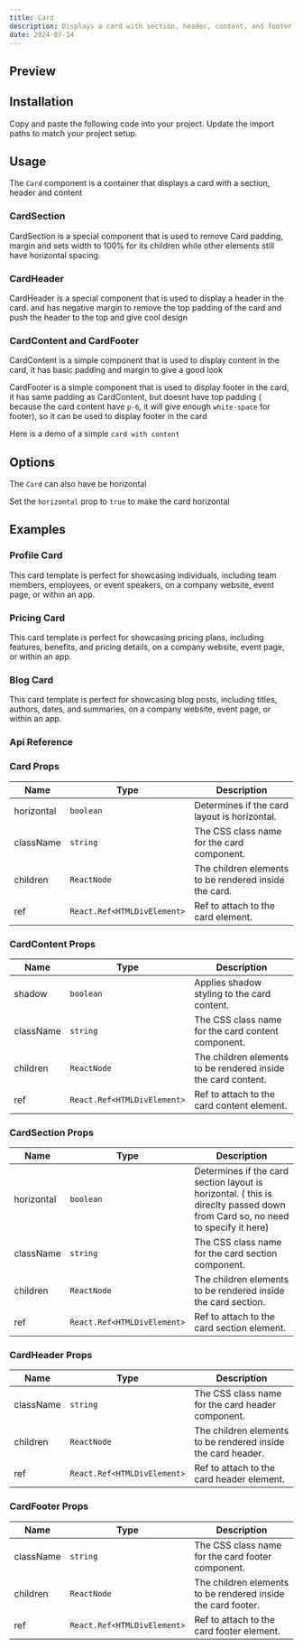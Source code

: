 ```yaml
---
title: Card
description: Displays a card with section, header, content, and footer.
date: 2024-07-14
---
```


## Preview

<ComponentPreview name="/ui/card-demos/card" />

## Installation

<Steps>
  <Step>Copy and paste the following code into your project.</Step>
  <ComponentSource name="ui/card" />
  <Step>Update the import paths to match your project setup.</Step>
</Steps>

## Usage

The `Card` component is a container that displays a card with a section, header and content

### CardSection

CardSection is a special component that is used to remove Card padding, margin and sets width to 100% for its children while other elements still have horizontal spacing.

<ComponentPreview name="/ui/card-demos/card-section" />

### CardHeader

CardHeader is a special component that is used to display a header in the card. and has negative margin to remove the top padding of the card and push the header to the top and give cool design

<ComponentPreview name="/ui/card-demos/card-header" />

### CardContent and CardFooter

CardContent is a simple component that is used to display content in the card, it has basic padding and margin to give a good look

CardFooter is a simple component that is used to display footer in the card, it has same padding as CardContent, but doesnt have top padding ( because the card content have `p-6`, it will give enough `white-space` for footer), so it can be used to display footer in the card

Here is a demo of a simple `card with content`

<ComponentPreview name="/ui/card-demos/card-content" />

## Options

The `Card` can also have be horizontal

Set the `horizontal` prop to `true` to make the card horizontal

<ComponentPreview name="/ui/card-demos/card-horizontal" />

## Examples

### Profile Card

This card template is perfect for showcasing individuals, including team members, employees, or event speakers, on a company website, event page, or within an app.

<ComponentPreview name="/ui/card-demos/card-examples/profile-card" />

### Pricing Card

This card template is perfect for showcasing pricing plans, including features, benefits, and pricing details, on a company website, event page, or within an app.

<ComponentPreview name="/ui/card-demos/card-examples/pricing-card" />

### Blog Card

This card template is perfect for showcasing blog posts, including titles, authors, dates, and summaries, on a company website, event page, or within an app.

<ComponentPreview name="/ui/card-demos/card-examples/blog-card" />

### Api Reference

### Card Props

| Name       | Type                        | Description                                           |
| ---------- | --------------------------- | ----------------------------------------------------- |
| horizontal | `boolean`                   | Determines if the card layout is horizontal.          |
| className  | `string`                    | The CSS class name for the card component.            |
| children   | `ReactNode`                 | The children elements to be rendered inside the card. |
| ref        | `React.Ref<HTMLDivElement>` | Ref to attach to the card element.                    |

### CardContent Props

| Name      | Type                        | Description                                                   |
| --------- | --------------------------- | ------------------------------------------------------------- |
| shadow    | `boolean`                   | Applies shadow styling to the card content.                   |
| className | `string`                    | The CSS class name for the card content component.            |
| children  | `ReactNode`                 | The children elements to be rendered inside the card content. |
| ref       | `React.Ref<HTMLDivElement>` | Ref to attach to the card content element.                    |

### CardSection Props

| Name       | Type                        | Description                                                                                                                   |
| ---------- | --------------------------- | ----------------------------------------------------------------------------------------------------------------------------- |
| horizontal | `boolean`                   | Determines if the card section layout is horizontal. ( this is direclty passed down from Card so, no need to specify it here) |
| className  | `string`                    | The CSS class name for the card section component.                                                                            |
| children   | `ReactNode`                 | The children elements to be rendered inside the card section.                                                                 |
| ref        | `React.Ref<HTMLDivElement>` | Ref to attach to the card section element.                                                                                    |

### CardHeader Props

| Name      | Type                        | Description                                                  |
| --------- | --------------------------- | ------------------------------------------------------------ |
| className | `string`                    | The CSS class name for the card header component.            |
| children  | `ReactNode`                 | The children elements to be rendered inside the card header. |
| ref       | `React.Ref<HTMLDivElement>` | Ref to attach to the card header element.                    |

### CardFooter Props

| Name      | Type                        | Description                                                  |
| --------- | --------------------------- | ------------------------------------------------------------ |
| className | `string`                    | The CSS class name for the card footer component.            |
| children  | `ReactNode`                 | The children elements to be rendered inside the card footer. |
| ref       | `React.Ref<HTMLDivElement>` | Ref to attach to the card footer element.                    |